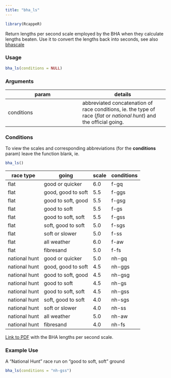 ```yaml
---
title: "bha_ls"
---
```

```r
library(RcappeR)
```

Return lengths per second scale employed by the BHA when they calculate lengths beaten.  Use it to convert the lengths back into seconds, see also [bhascale](bhascale.html)

### Usage
```r
bha_ls(conditions = NULL)
```

### Arguments

param | details
------|-------
conditions | abbreviated concatenation of race conditions, ie. the type of race (_flat_ or _national hunt_) and the official going.

### Conditions

To view the scales and corresponding abbreviations (for the **conditions** param) leave the function blank, ie.

```r
bha_ls()
```

race type | going | scale | conditions
----------|-------|-------|-----------
flat | good or quicker | 6.0 | f-gq
flat | good, good to soft | 5.5 | f-ggs
flat | good to soft, good | 5.5 | f-gsg
flat | good to soft | 5.5 | f-gs
flat | good to soft, soft | 5.5 | f-gss
flat | soft, good to soft | 5.0 | f-sgs
flat | soft or slower | 5.0 | f-ss
flat | all weather | 6.0 | f-aw
flat | fibresand | 5.0 | f-fs
national hunt | good or quicker | 5.0 | nh-gq
national hunt | good, good to soft | 4.5 | nh-ggs
national hunt | good to soft, good | 4.5 | nh-gsg
national hunt | good to soft | 4.5 | nh-gs
national hunt | good to soft, soft | 4.5 | nh-gss
national hunt | soft, good to soft | 4.0 | nh-sgs
national hunt | soft or slower | 4.0 | nh-ss
national hunt | all weather | 5.0 | nh-aw
national hunt | fibresand | 4.0 | nh-fs

[Link to PDF](http://www.britishhorseracing.com/wp-content/uploads/2014/04/Lengths-Per-Second-Scale-Tables.pdf) with the BHA lengths per second scale.

### Example Use

A "National Hunt" race run on "good to soft, soft" ground

```r
bha_ls(conditions = "nh-gss")
```

